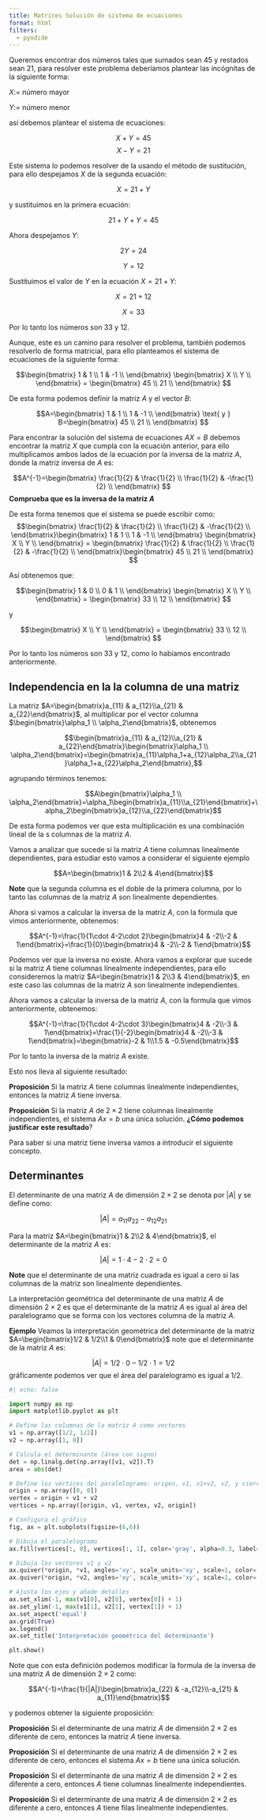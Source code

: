 ```yaml
---
title: Matrices Solución de sistema de ecuaciones
format: html
filters:
  - pyodide
---
```



Queremos encontrar dos números tales que sumados sean 45 y restados sean 21, para resolver este problema deberíamos plantear las incógnitas de la siguiente forma:

$X:=$ número mayor

$Y:=$ número menor

así debemos plantear el sistema de ecuaciones:

$$X+Y=45$$
$$X-Y=21$$

Este sistema lo podemos resolver de la usando el método de sustitución, para ello despejamos $X$ de la segunda ecuación:

$$X=21+Y$$

y sustituimos en la primera ecuación:

$$21+Y+Y=45$$

Ahora despejamos $Y$:

$$2Y=24$$

$$Y=12$$


Sustituimos el valor de $Y$ en la ecuación $X=21+Y$:

$$X=21+12$$

$$X=33$$


Por lo tanto los números son 33 y 12.

Aunque, este es un camino para resolver el problema, también podemos resolverlo de forma matricial, para ello planteamos el sistema de ecuaciones de la siguiente forma:


$$\begin{bmatrix}
1 & 1 \\
1 & -1 \\
\end{bmatrix}
\begin{bmatrix}
X \\
Y \\
\end{bmatrix}
=
\begin{bmatrix}
45 \\
21 \\
\end{bmatrix}
$$

De esta forma podemos definir la matriz $A$ y el vector $B$:

$$A=\begin{bmatrix}
1 & 1 \\
1 & -1 \\
\end{bmatrix}
\text{ y }
B=\begin{bmatrix}
45 \\
21 \\
\end{bmatrix}
$$

Para encontrar la solución del sistema de ecuaciones $AX=B$ debemos encontrar la matriz $X$ que cumpla con la ecuación anterior, para ello multiplicamos ambos lados de la ecuación por la inversa de la matriz $A$, donde la matriz inversa de $A$ es:

$$A^{-1}=\begin{bmatrix}
\frac{1}{2} & \frac{1}{2} \\
\frac{1}{2} & -\frac{1}{2} \\
\end{bmatrix}
$$
**Comprueba que es la inversa de la matriz $A$**

De esta forma tenemos que el sistema se puede escribir como:
$$\begin{bmatrix}
\frac{1}{2} & \frac{1}{2} \\
\frac{1}{2} & -\frac{1}{2} \\
\end{bmatrix}\begin{bmatrix}
1 & 1 \\
1 & -1 \\
\end{bmatrix}
\begin{bmatrix}
X \\
Y \\
\end{bmatrix}
=
\begin{bmatrix}
\frac{1}{2} & \frac{1}{2} \\
\frac{1}{2} & -\frac{1}{2} \\
\end{bmatrix}\begin{bmatrix}
45 \\
21 \\
\end{bmatrix}
$$

Así obtenemos que:

$$\begin{bmatrix}
1 & 0 \\
0 & 1 \\
\end{bmatrix}
\begin{bmatrix}
X \\
Y \\
\end{bmatrix}
=
\begin{bmatrix}
33 \\
12 \\
\end{bmatrix}
$$

y 

$$\begin{bmatrix}
X \\
Y \\
\end{bmatrix}
=
\begin{bmatrix}
33 \\
12 \\
\end{bmatrix}
$$


Por lo tanto los números son 33 y 12, como lo habíamos encontrado anteriormente.

## Independencia en la la columna de una matriz

La matriz $A=\begin{bmatrix}a_{11} & a_{12}\\a_{21} & a_{22}\end{bmatrix}$, al multiplicar por el vector columna
$\begin{bmatrix}\alpha_1 \\ \alpha_2\end{bmatrix}$, obtenemos

$$\begin{bmatrix}a_{11} & a_{12}\\a_{21} & a_{22}\end{bmatrix}\begin{bmatrix}\alpha_1 \\ \alpha_2\end{bmatrix}=\begin{bmatrix}a_{11}\alpha_1+a_{12}\alpha_2\\a_{21}\alpha_1+a_{22}\alpha_2\end{bmatrix},$$

agrupando términos tenemos:

$$A\begin{bmatrix}\alpha_1 \\ \alpha_2\end{bmatrix}=\alpha_1\begin{bmatrix}a_{11}\\a_{21}\end{bmatrix}+\alpha_2\begin{bmatrix}a_{12}\\a_{22}\end{bmatrix}$$

De esta forma podemos ver que esta multiplicación es una combinación lineal de la s columnas de la matriz $A$. 

Vamos a analizar que sucede si la matriz $A$ tiene columnas linealmente dependientes, para estudiar esto vamos a considerar el siguiente ejemplo

$$A=\begin{bmatrix}1 & 2\\2 & 4\end{bmatrix}$$

**Note** que la segunda columna es el doble de la primera columna, por lo tanto las columnas de la matriz $A$ son linealmente dependientes.

Ahora si vamos a calcular la inversa de la matriz $A$, con la formula que vimos anteriormente, obtenemos:

$$A^{-1}=\frac{1}{1\cdot 4-2\cdot 2}\begin{bmatrix}4 & -2\\-2 & 1\end{bmatrix}=\frac{1}{0}\begin{bmatrix}4 & -2\\-2 & 1\end{bmatrix}$$


Podemos ver que la inversa no existe. Ahora vamos a explorar que sucede si la matriz $A$ tiene columnas linealmente independientes, para ello consideremos la matriz $A=\begin{bmatrix}1 & 2\\3 & 4\end{bmatrix}$, en este caso las columnas de la matriz $A$ son linealmente independientes.

Ahora vamos a calcular la inversa de la matriz $A$, con la formula que vimos anteriormente, obtenemos:

$$A^{-1}=\frac{1}{1\cdot 4-2\cdot 3}\begin{bmatrix}4 & -2\\-3 & 1\end{bmatrix}=\frac{1}{-2}\begin{bmatrix}4 & -2\\-3 & 1\end{bmatrix}=\begin{bmatrix}-2 & 1\\1.5 & -0.5\end{bmatrix}$$

Por lo tanto la inversa de la matriz $A$ existe.

Esto nos lleva al siguiente resultado:

**Proposición** Si la matriz $A$ tiene columnas linealmente independientes, entonces la matriz $A$ tiene inversa.

**Proposición** Si la matriz $A$ de $2\times 2$ tiene columnas linealmente independientes, el sistema  $Ax=b$ una única solución. **¿Cómo podemos justificar este resultado**?


Para saber si una matriz tiene inversa vamos a introducir el siguiente concepto.

## Determinantes

El determinante de una matriz $A$ de dimensión $2\times 2$ se denota por $|A|$ y se define como:

$$|A|=a_{11}a_{22}-a_{12}a_{21}$$

Para la matriz $A=\begin{bmatrix}1 & 2\\2 & 4\end{bmatrix}$, el determinante de la matriz $A$ es:

$$|A|=1\cdot 4-2\cdot 2=0$$

**Note** que el determinante de una matriz cuadrada es igual a cero si las columnas de la matriz son linealmente dependientes.

La interpretación geométrica del determinante de una matriz $A$ de dimensión $2\times 2$ es que el determinante de la matriz $A$ es igual al área del paralelogramo que se forma con los vectores columna de la matriz $A$.

**Ejemplo** Veamos la interpretación geométrica del determinante de la matriz $A=\begin{bmatrix}1/2 & 1/2\\1 & 0\end{bmatrix}$
note   que el determinante de la matriz $A$ es:

$$|A|=1/2\cdot 0-1/2\cdot 1=1/2$$
 gráficamente podemos ver que el área del paralelogramo es igual a 1/2.

```python
#| echo: false

import numpy as np
import matplotlib.pyplot as plt

# Define las columnas de la matriz A como vectores
v1 = np.array([1/2, 1/2])
v2 = np.array([1, 0])

# Calcula el determinante (área con signo)
det = np.linalg.det(np.array([v1, v2]).T)
area = abs(det)

# Define los vértices del paralelogramo: origen, v1, v1+v2, v2, y cierra volviendo al origen
origin = np.array([0, 0])
vertex = origin + v1 + v2
vertices = np.array([origin, v1, vertex, v2, origin])

# Configura el gráfico
fig, ax = plt.subplots(figsize=(6,6))

# Dibuja el paralelogramo
ax.fill(vertices[:, 0], vertices[:, 1], color='gray', alpha=0.3, label=f'Área = {area:.2f}')

# Dibuja los vectores v1 y v2
ax.quiver(*origin, *v1, angles='xy', scale_units='xy', scale=1, color='red', label='v1')
ax.quiver(*origin, *v2, angles='xy', scale_units='xy', scale=1, color='blue', label='v2')

# Ajusta los ejes y añade detalles
ax.set_xlim(-1, max(v1[0], v2[0], vertex[0]) + 1)
ax.set_ylim(-1, max(v1[1], v2[1], vertex[1]) + 1)
ax.set_aspect('equal')
ax.grid(True)
ax.legend()
ax.set_title('Interpretación geométrica del determinante')

plt.show()
```
Note que con esta definición podemos modificar la formula de la inversa de una matriz $A$ de dimensión $2\times 2$ como:

$$A^{-1}=\frac{1}{|A|}\begin{bmatrix}a_{22} & -a_{12}\\-a_{21} & a_{11}\end{bmatrix}$$

y podemos obtener la siguiente proposición:

**Proposición** Si el determinante de una matriz $A$ de dimensión $2\times 2$ es diferente de cero, entonces la matriz $A$ tiene inversa.

**Proposición** Si el determinante de una matriz $A$ de dimensión $2\times 2$ es diferente de cero, entonces el sistema $Ax=b$ tiene una única solución.

**Proposición** Si el determinante de una matriz $A$ de dimensión $2\times 2$ es diferente a cero, entonces $A$ tiene columnas linealmente independientes.


**Proposición** Si el determinante de una matriz $A$ de dimensión $2\times 2$ es diferente a cero, entonces $A$ tiene filas linealmente independientes.



